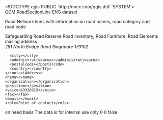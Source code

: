 <!DOCTYPE qgis PUBLIC 'http://mrcc.com/qgis.dtd' 'SYSTEM'>
<qgis version="3.38.2-Grenoble">
  <identifier>GDM.RoadSectionLine</identifier>
  <parentidentifier></parentidentifier>
  <language>ENG</language>
  <type>dataset</type>
  <title>GDM.RoadSectionLine</title>
  <abstract>Road Network lines with information on road names, road category and road code 

Safeguarding Road Reserve</abstract>
  <keywords vocabulary="gmd:topicCategory">
    <keyword>Road Inventory, Road Furniture, Road Elements</keyword>
  </keywords>
  <contact>
    <contactAddress>
      <type>mailing address</type>
      <address>251 North Bridge Road Singapore 179102 </address>
      <city></city>
      <administrativearea></administrativearea>
      <postalcode></postalcode>
      <country></country>
    </contactAddress>
    <name></name>
    <organization></organization>
    <position></position>
    <voice>63328915</voice>
    <fax></fax>
    <email></email>
    <role>Point of contact</role>
  </contact>
  <links>
    <link url="file://\\MWP74\DATA\Maestro\GDM.gdb" format="" size="" name="File Geodatabase Feature Class" type="Local Area Network" description="" mimeType=""/>
  </links>
  <dates/>
  <fees></fees>
  <constraints type="Access">on need basis</constraints>
  <rights>The data is for internal use only</rights>
  <encoding></encoding>
  <crs>
    <spatialrefsys nativeFormat="Wkt">
      <wkt></wkt>
      <proj4></proj4>
      <srsid>0</srsid>
      <srid>0</srid>
      <authid></authid>
      <description></description>
      <projectionacronym></projectionacronym>
      <ellipsoidacronym></ellipsoidacronym>
      <geographicflag>false</geographicflag>
    </spatialrefsys>
  </crs>
  <extent>
    <spatial maxz="0" maxy="50135.94920799999817973" minx="3626.11797100000012506" crs="EPSG:4326" maxx="49464.27149800000188407" dimensions="2" miny="23686.15979599999991478" minz="0"/>
  </extent>
</qgis>

